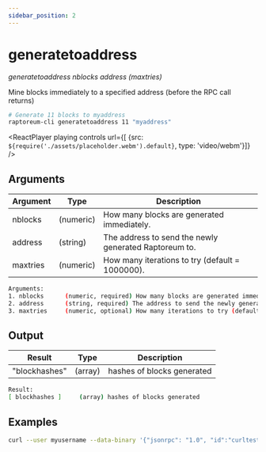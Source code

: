 ```yaml
---
sidebar_position: 2
---
```


# generatetoaddress

*generatetoaddress nblocks address (maxtries)*

Mine blocks immediately to a specified address (before the RPC call returns)

```bash
# Generate 11 blocks to myaddress
raptoreum-cli generatetoaddress 11 "myaddress"
```

<ReactPlayer playing controls url={[
    {src: `${require('./assets/placeholder.webm').default}`, type: 'video/webm'}]} />


## Arguments

| Argument | Type | Description |
|--|--|--|
| nblocks | (numeric) | How many blocks are generated immediately. |
| address | (string) | The address to send the newly generated Raptoreum to. |
| maxtries | (numeric) | How many iterations to try (default = 1000000). |

```bash
Arguments:
1. nblocks      (numeric, required) How many blocks are generated immediately.
2. address      (string, required) The address to send the newly generated Raptoreum to.
3. maxtries     (numeric, optional) How many iterations to try (default = 1000000).
```

## Output

| Result | Type | Description |
|--|--|--|
| "blockhashes" | (array) | hashes of blocks generated |

```bash
Result:
[ blockhashes ]     (array) hashes of blocks generated
```


## Examples

```bash
curl --user myusername --data-binary '{"jsonrpc": "1.0", "id":"curltest", "method": "generatetoaddress", "params": [11, "address"] }' -H 'content-type: text/plain;' http://127.0.0.1:9998/
```

